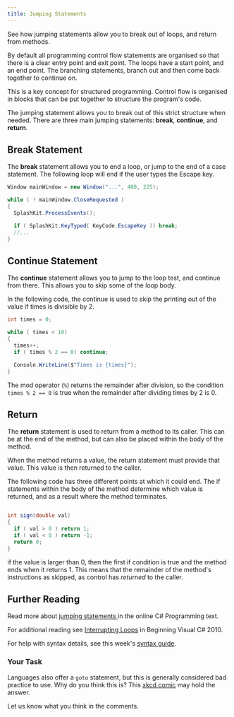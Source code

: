 ```yaml
---
title: Jumping Statements
---
```


See how jumping statements allow you to break out of loops, and return from methods.

By default all programming control flow statements are organised so that there is a clear entry point and exit point. The loops have a start point, and an end point. The branching statements, branch out and then come back together to continue on.

This is a key concept for structured programming. Control flow is organised in blocks that can be put together to structure the program's code.

The jumping statement allows you to break out of this strict structure when needed. There are three main jumping statements: **break**, **continue**, and **return**.

## Break Statement

The **break** statement allows you to end a loop, or jump to the end of a case statement. The following loop will end if the user types the Escape key.

```cs
Window mainWindow = new Window("...", 400, 225);

while ( ! mainWindow.CloseRequested )
{
  SplashKit.ProcessEvents();

  if ( SplashKit.KeyTyped( KeyCode.EscapeKey )) break;
  //...
}
```

## Continue Statement

The **continue** statement allows you to jump to the loop test, and continue from there. This allows you to skip some of the loop body.

In the following code, the continue is used to skip the printing out of the value if times is divisible by 2.

```cs
int times = 0;

while ( times < 10)
{
  times++;
  if ( times % 2 == 0) continue;

  Console.WriteLine($"Times is {times}");
}
```

The mod operator (`%`) returns the remainder after division, so the condition `times % 2 == 0` is true when the remainder after dividing times by 2 is 0.

## Return

The **return** statement is used to return from a method to its caller. This can be at the end of the method, but can also be placed within the body of the method.

When the method returns a value, the return statement must provide that value. This value is then returned to the caller.

The following code has three different points at which it could end. The if statements within the body of the method determine which value is returned, and as a result where the method terminates.

```cs

int sign(double val)
{
  if ( val > 0 ) return 1;
  if ( val < 0 ) return -1;
  return 0;
}
```

if the value is larger than 0, then the first if condition is true and the method ends when it returns 1. This means that the remainder of the method's instructions as skipped, as control has _returned_ to the caller.

## Further Reading

Read more about [jumping statements ](https://en.wikibooks.org/wiki/C_Sharp_Programming/Control#Jump_statements) in the online C# Programming text.

For additional reading see [Interrupting Loops](https://msdn.microsoft.com/en-us/library/hh147286(v=vs.88).aspx#Looping) in Beginning Visual C# 2010.

For help with syntax details, see this week's [syntax guide](../23-syntax-guide).

### Your Task

Languages also offer a `goto` statement, but this is generally considered bad practice to use. Why do you think this is? This [xkcd comic](https://www.xkcd.com/292/) may hold the answer.

Let us know what you think in the comments.